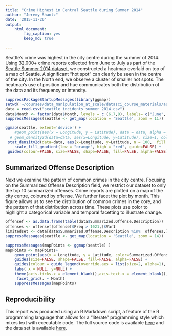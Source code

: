 ```yaml
---
title: "Crime Highest in Central Seattle during Summer 2014"
author: "Jeremy Shantz"
date: '2015-11-26'
output: 
    html_document: 
        fig_caption: yes
        keep_md: true

---
```


Seattle's crime was highest in the city centre during the summer of 2014. Using 32,000+ crime reports collected from June to July as part of the [Seattle Summer 2014 dataset](https://github.com/uwescience/datasci_course_materials/blob/master/assignment6/seattle_incidents_summer_2014.csv?raw=true), we constructed a heatmap overlaid on top of a map of Seattle. A significant "hot spot" can clearly be seen in the centre of the city. In the North end, we observe a cluster of smaller hot spots. The heatmap's use of position and hue communicates both the distribution of the data and its frequency or intensity.

```r

suppressPackageStartupMessages(library(ggmap))
setwd('~/courses/data_manipulation_at_scale/datasci_course_materials/assignment6')
data = read.csv("seattle_incidents_summer_2014.csv")
data$Month <- factor(data$Month, levels = c (6,7,8), labels= c("June", "July", "August"))
suppressMessages(seattle <- get_map(location = 'Seattle', zoom = 11))

ggmap(seattle, extent='device') +
    #geom_point(aes(x = Longitude, y = Latitude), data = data, alpha = .15)+ 
  # geom_density2d(data=data, aes(x=Longitude, y=Latitude), size=1, color='yellow') +
 stat_density2d(data=data, aes(x=Longitude, y=Latitude, n = 100,  fill = ..level.., alpha = ..level..),  size = .01, bins = 100, geom = 'polygon', guide=FALSE) +
    scale_fill_gradient(low = "orange", high = "red", guide=FALSE) + 
 guides(colour=FALSE, size=FALSE, shape=FALSE, fill=FALSE, alpha=FALSE)  
```

## Summarized Offense Description

Next we examine the pattern of common crimes in the city centre. Focusing on the Summarized Offense Description field, we restrict our dataset to only the top 10 summarized offenses. Crime reports are plotted on a map of the city centre, coloured by offense. We further facet the plot by month. This figure allows us to see the distribution of common crimes in the core, and the pattern of that distribution across time. These plots use color to highlight a categorical variable and temporal facetting to illustrate change.

```r

offensef <- as.data.frame(table(data$Summarized.Offense.Description))
offenses <- offensef[offensef$Freq > 1021,]$Var1
limitedset <- data[data$Summarized.Offense.Description %in%  offenses,]
suppressMessages(seattle <- get_map(location = 'Seattle', zoom = 14))

suppressMessages(mapPoints <- ggmap(seattle) )
mapPoints <- mapPoints+  
    geom_point(aes(x = Longitude, y = Latitude, color=Summarized.Offense.Description, size=8), data = limitedset, alpha = .15) + 
    guides(size=FALSE, shape=FALSE, fill=FALSE, alpha=FALSE) +
    guides(colour = guide_legend(override.aes = list(size=2, alpha=1), title=NULL )) +
    labs( x = NULL, y=NULL) + 
    theme(axis.ticks.x = element_blank(),axis.text.x = element_blank(), axis.ticks.y = element_blank(),axis.text.y = element_blank(), legend.position="right", legend.text = element_text(size=8)) + 
     facet_grid(. ~ Month)
    suppressMessages(mapPoints)

```

## Reproducibility

This report was produced using an R Markdown script, a feature of the R programming language that allows for a "literate" programming style which mixes text with executable code. The full source code is available [here](https://github.com/jeremyshantz/seattle-crime-analytics/raw/master/crime.Rmd) and the data set is available [here](https://github.com/uwescience/datasci_course_materials/blob/master/assignment6/seattle_incidents_summer_2014.csv?raw=true).
